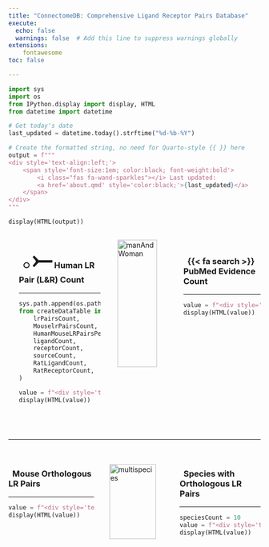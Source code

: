 ```yaml
---
title: "ConnectomeDB: Comprehensive Ligand Receptor Pairs Database"
execute:
  echo: false
  warnings: false  # Add this line to suppress warnings globally
extensions:
    fontawesome
toc: false

---
```


```python
import sys
import os
from IPython.display import display, HTML
from datetime import datetime

# Get today's date
last_updated = datetime.today().strftime("%d-%b-%Y")

# Create the formatted string, no need for Quarto-style {{ }} here
output = f"""
<div style='text-align:left;'> 
    <span style='font-size:1em; color:black; font-weight:bold'> 
        <i class="fas fa-wand-sparkles"></i> Last updated: 
        <a href='about.qmd' style='color:black;'>{last_updated}</a>
    </span>
</div>
"""

display(HTML(output))
```


::: {.columns}

<span class="half-break"></span>

::: {.column width="37%"}

::: {.card padding="3px"}
### &nbsp;  ○ <span style='font-size: 50px;'>⤚</span> Human LR Pair (L&R) Count

***

```python

sys.path.append(os.path.abspath("src"))  # Add src directory to path
from createDataTable import (
    lrPairsCount,
    MouselrPairsCount,
    HumanMouseLRPairsPer, 
    ligandCount,
    receptorCount,
    sourceCount,
    RatLigandCount,
    RatReceptorCount,
)

value = f"<div style='text-align:center;'><span style='font-size:2.2em; color:black; font-weight:bold'>{lrPairsCount:,} ({ligandCount:,} & {receptorCount:,})</span></div>"
display(HTML(value))
```

<br>
<div style="height: 1.8em;"></div>


:::
:::

::: {.column width="28%"}

<img src="data/image/human.png" alt="manAndWoman" style="width:80%; margin:auto; display:block;">

:::


::: {.column width="35%"}

::: {.card padding="3px"}
<div style="height: 1.7em;"></div>

### &nbsp; {{< fa search >}} PubMed Evidence Count

***

```python
value = f"<div style='text-align:center;'><span style='font-size:2.2em; color:black; font-weight:bold'>{sourceCount:,}</span></div>"
display(HTML(value))
```
<div style="height: 3.5em;"></div>
:::
:::

:::

***
<div style="height: 1.5em;"></div>


::: {.columns}

::: {.column width="37%"}

::: {.card padding="3px"}

### &nbsp; Mouse Orthologous LR Pairs

***

```python
value = f"<div style='text-align:center;'><span style='font-size:2.2em; color:black; font-weight:bold'>{MouselrPairsCount:,} ({HumanMouseLRPairsPer:,} %)</span></div>"
display(HTML(value))
```

<div style="height: 2.5em;"></div>
:::

:::

::: {.column width="28%"}


<img src="data/image/multispecies.png" alt="multispecies" style="width:85%; display:block; margin:auto;">

:::

::: {.column width="35%"}

::: {.card padding="3px"}

### &nbsp; Species with Orthologous LR Pairs

***

```python
speciesCount = 10
value = f"<div style='text-align:center;'><span style='font-size:2.2em; color:black; font-weight:bold'>{speciesCount:,}</span></div>"
display(HTML(value))
```
<div style="height: 2.5em;"></div>

:::
:::





:::

